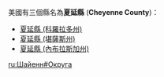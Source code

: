 美國有三個縣名為'''夏延縣''' ('''Cheyenne County''')：
* [[夏延縣_(科羅拉多州)|夏延縣 (科羅拉多州)]]
* [[夏延縣_(堪薩斯州)|夏延縣 (堪薩斯州)]]
* [[夏延縣_(內布拉斯加州)|夏延縣 (內布拉斯加州)]]
{{disambig|X夏延縣|Cat=三字县名消歧义}}

[[ru:Шайенн#Округа|ru:Шайенн#Округа]]